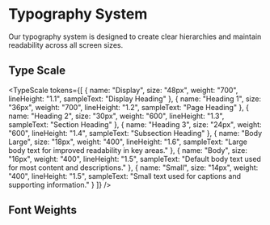 
<Meta title="Foundation/Typography" />

# Typography System

Our typography system is designed to create clear hierarchies and maintain readability across all screen sizes.

## Type Scale

<TypeScale
    tokens={[
        { 
            name: "Display",
            size: "48px",
            weight: "700",
            lineHeight: "1.1",
            sampleText: "Display Heading"
        },
        { 
            name: "Heading 1",
            size: "36px",
            weight: "700",
            lineHeight: "1.2",
            sampleText: "Page Heading"
        },
        { 
            name: "Heading 2",
            size: "30px",
            weight: "600",
            lineHeight: "1.3",
            sampleText: "Section Heading"
        },
        { 
            name: "Heading 3",
            size: "24px",
            weight: "600",
            lineHeight: "1.4",
            sampleText: "Subsection Heading"
        },
        { 
            name: "Body Large",
            size: "18px",
            weight: "400",
            lineHeight: "1.6",
            sampleText: "Large body text for improved readability in key areas."
        },
        { 
            name: "Body",
            size: "16px",
            weight: "400",
            lineHeight: "1.5",
            sampleText: "Default body text used for most content and descriptions."
        },
        { 
            name: "Small",
            size: "14px",
            weight: "400",
            lineHeight: "1.5",
            sampleText: "Small text used for captions and supporting information."
        }
    ]}
/>

## Font Weights

<Table 
    columns={[
        { key: "weight", header: "Weight" },
        { key: "name", header: "Name" },
        { key: "usage", header: "Usage" }
    ]}
    data={[
        { weight: "400", name: "Regular", usage: "Body text, paragraphs, and most content" },
        { weight: "500", name: "Medium", usage: "Emphasis within paragraphs, button text" },
        { weight: "600", name: "Semibold", usage: "Subheadings, strong emphasis" },
        { weight: "700", name: "Bold", usage: "Main headings, maximum emphasis" }
    ]}
/>